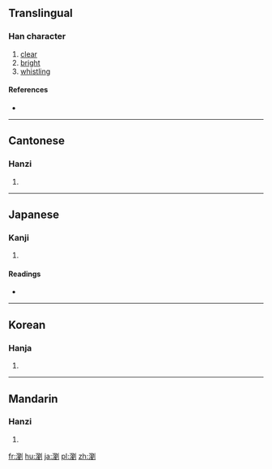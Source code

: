 {{also|浏}}
==Translingual==

===Han character===
{{Han char|rn=85|rad=水|as=15|sn=18|four=3210<sub>0</sub>|canj=水竹金弓 (EHCN)}}

# [[clear]]
# [[bright]]
# [[whistling]]

====References====
* {{Han ref|kx=0659.110|dkj=18607|dj=1069.070|hdz=31780.040|uh=700F|ud=28687|bh=C273|bd=49779}}

----

==Cantonese==

===Hanzi===
{{yue-hanzi|jyut=|y=lau4|sim=浏}}

# {{defn|lang=yue|sort=水15}}

----

==Japanese==

===Kanji===
{{ja-kanji|grade=|rs=水15}}

# {{defn|lang=ja|sort=水15}}

====Readings====
* {{ja-readings|on=[[りゅう]] (ryū)|kun=[[きよい]] (kiyoi)}}

----

==Korean==

===Hanja===
{{ko-hanja|hangeul=[[류]]>[[유]]|eumhun=|rv=ryu>yu|mr=ryu>yu|y=lyu>yu}}

# {{defn|lang=ko|sort=水15}}

----

==Mandarin==

===Hanzi===
{{cmn-hanzi|sim=浏|pin=[[liú]] ([[liu2]])|wg=liu<sup>2</sup>}}

# {{defn|lang=cmn|sort=水15}}

[[fr:瀏]]
[[hu:瀏]]
[[ja:瀏]]
[[pl:瀏]]
[[zh:瀏]]